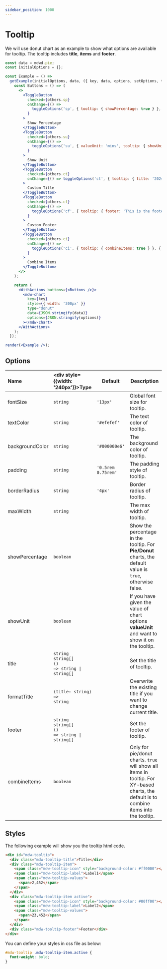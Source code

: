 ```yaml
---
sidebar_position: 1000
---
```


# Tooltip

We will use donut chart as an example to show what options are available for tooltip. The tooltip includes **title**, **items** and **footer**.

```jsx live noInline
const data = mdwd.pie;
const initialOptions = {};

const Example = () =>
  getExample(initialOptions, data, ({ key, data, options, setOptions, toggleOptions, others }) => {
    const Buttons = () => (
      <>
        <ToggleButton
          checked={others.sp}
          onChange={() =>
            toggleOptions('sp', { tooltip: { showPercentage: true } }, { tooltip: { showPercentage: false } })
          }
        >
          Show Percentage
        </ToggleButton>
        <ToggleButton
          checked={others.su}
          onChange={() =>
            toggleOptions('su', { valueUnit: 'mins', tooltip: { showUnit: true } }, { tooltip: { showUnit: false } })
          }
        >
          Show Unit
        </ToggleButton>
        <ToggleButton
          checked={others.ct}
          onChange={() => toggleOptions('ct', { tooltip: { title: '2024-1' } }, { tooltip: { title: null } })}
        >
          Custom Title
        </ToggleButton>
        <ToggleButton
          checked={others.cf}
          onChange={() =>
            toggleOptions('cf', { tooltip: { footer: 'This is the footer' } }, { tooltip: { footer: null } })
          }
        >
          Custom Footer
        </ToggleButton>
        <ToggleButton
          checked={others.ci}
          onChange={() =>
            toggleOptions('ci', { tooltip: { combineItems: true } }, { tooltip: { combineItems: false } })
          }
        >
          Combine Items
        </ToggleButton>
      </>
    );

    return (
      <WithActions buttons={<Buttons />}>
        <mdw-chart
          key={key}
          style={{ width: '300px' }}
          type="donut"
          data={JSON.stringify(data)}
          options={JSON.stringify(options)}
        ></mdw-chart>
      </WithActions>
    );
  });

render(<Example />);
```

## Options

| Name            | <div style={{width: '240px'}}>Type</div>                                | Default            | Description                                                                                                                              |
| :-------------- | :---------------------------------------------------------------------- | ------------------ | ---------------------------------------------------------------------------------------------------------------------------------------- |
| fontSize        | `string`                                                                | `'13px'`           | Global font size for tooltip.                                                                                                            |
| textColor       | `string`                                                                | `'#efefef'`        | The text color of tooltip.                                                                                                               |
| backgroundColor | `string`                                                                | `'#000000e6'`        | The background color of tooltip.                                                                                                         |
| padding         | `string`                                                                | `'0.5rem 0.75rem'` | The padding style of tooltip.                                                                                                            |
| borderRadius    | `string`                                                                | `'4px'`            | Border radius of tooltip.                                                                                                                |
| maxWidth        | `string`                                                                |                    | The max width of tooltip.                                                                                                                |
| showPercentage  | `boolean`                                                               |                    | Show the percentage in the tooltip. For **Pie/Donut** charts, the default value is `true`, otherwise false.                              |
| showUnit        | `boolean`                                                               |                    | If you have given the value of chart options **valueUnit** and want to show it on the tooltip.                                           |
| title           | `string`<br />`string[]`<br /><code>() => string &#124; string[]</code> |                    | Set the title of tooltip.                                                                                                                |
| formatTitle     | <code>(title: string) => string</code>                                  |                    | Overwrite the existing title if you want to change current title.                                                                        |
| footer          | `string`<br />`string[]`<br /><code>() => string &#124; string[]</code> |                    | Set the footer of tooltip.                                                                                                               |
| combineItems    | `boolean`                                                               |                    | Only for pie/donut charts. `true` will show all items in tooltip. For XY-based charts, the default is to combine items into the tooltip. |

## Styles

The following example will show you the tooltip html code.

```html
<div id="mdw-tooltip">
  <div class="mdw-tooltip-title">Title</div>
  <div class="mdw-tooltip-item">
    <span class="mdw-tooltip-icon" style="background-color: #ff0000"></span>
    <span class="mdw-tooltip-label">Label1</span>
    <span class="mdw-tooltip-values">
      <span>2,452</span>
    </span>
  </div>
  <div class="mdw-tooltip-item active">
    <span class="mdw-tooltip-icon" style="background-color: #00ff00"></span>
    <span class="mdw-tooltip-label">Label2</span>
    <span class="mdw-tooltip-values">
      <span>23,452</span>
    </span>
  </div>
  <div class="mdw-tooltip-footer">Footer</div>
</div>
```

You can define your styles in css file as below:

```css
#mdw-tooltip .mdw-tooltip-item.active {
  font-weight: bold;
}
```
